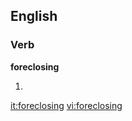 
==English==

===Verb===
'''foreclosing'''

# {{present participle of|[[foreclose]]}}

[[it:foreclosing]]
[[vi:foreclosing]]